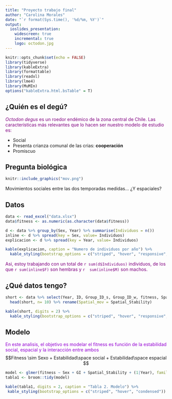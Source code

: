```yaml
---
title: "Proyecto trabajo final"
author: "Carolina Morales"
date: "`r format(Sys.time(), '%d/%m, %Y')`"
output:
  ioslides_presentation:
    widescreen: true
    incremental: true
    logo: octodon.jpg
---
```


```r
knitr::opts_chunk$set(echo = FALSE)
library(tidyverse)
library(kableExtra)
library(formattable)
library(readxl)
library(lme4)
library(MuMIn)
options("kableExtra.html.bsTable" = T)
```

## ¿Quién es el degú?
<span style="color:purple"> _Octodon degus_ es un roedor endémico de la zona central de Chile. Las características más relevantes que lo hacen ser nuestro modelo de estudio es:

- Social
- Presenta crianza comunal de las crias: **cooperación**
- Promiscuo

</span>


## Pregunta biológica

```r

knitr::include_graphics("mov.png")
```

<span style= "color:orchid4">Movimientos sociales entre las dos temporadas medidas... ¿Y espaciales? </span>


## Datos

```r
data <- read_excel("data.xlsx") 
data$fitness <- as.numeric(as.character(data$fitness))

d <- data %>% group_by(Sex, Year) %>% summarise(Individuos = n()) 
inline <- d %>% spread(key = Sex, value= Individuos) 
explicacion <- d %>% spread(key = Year, value= Individuos) 

kable(explicacion, caption = "Numero de individuos por año") %>%
  kable_styling(bootstrap_options = c("striped", "hover", "responsive", "condensed"), full_width = T)
```

<span style="color:purple">Asi, estoy trabajando con un total de `r sum(d$Individuos) ` individuos, de los que `r sum(inline$F)` son hembras y `r  sum(inline$M) ` son machos.</span>


## ¿Qué datos tengo?

```r

short <- data %>% select(Year, ID, Group_ID_s, Group_ID_w, fitness, Spatial_Stability, GI) %>% drop_na() %>% 
  head(short, n= 10) %>% rename(Spatial_mov = Spatial_Stability)

kable(short, digits = 2) %>%
  kable_styling(bootstrap_options = c("striped", "hover", "responsive", "condensed"), full_width = T)
```


## Modelo 

<span style="color:darkviolet">En este analisis, el objetivo es modelar el fitness es función de la estabilidad social, espacial y la interacción entre ambos </span>
$$Fitness \sim Sexo + Estabilidad\space social + Estabilidad\space espacial  $$

```r
model <- glmer(fitness ~ Sex + GI + Spatial_Stability + (1|Year), family= "poisson", data= data)
tabla1 <- broom::tidy(model) 

kable(tabla1, digits = 2, caption = "Tabla 2. Modelo") %>%
 kable_styling(bootstrap_options = c("striped", "hover", "condensed"))

```




